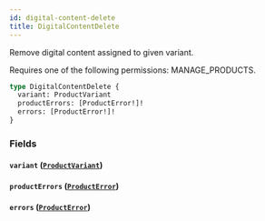 ```yaml
---
id: digital-content-delete
title: DigitalContentDelete
---
```


Remove digital content assigned to given variant.

Requires one of the following permissions: MANAGE_PRODUCTS.

```graphql
type DigitalContentDelete {
  variant: ProductVariant
  productErrors: [ProductError!]!
  errors: [ProductError!]!
}
```

### Fields

#### `variant` ([`ProductVariant`](../../../developer/api-reference/objects/product-variant))

#### `productErrors` ([`ProductError`](../../../developer/api-reference/objects/product-error))

#### `errors` ([`ProductError`](../../../developer/api-reference/objects/product-error))
